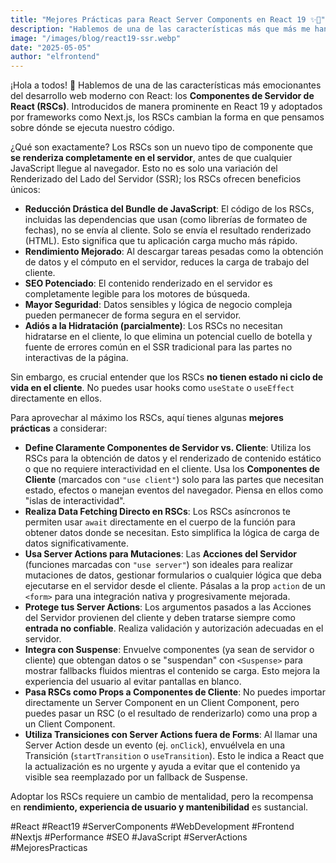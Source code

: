 ```yaml
---
title: "Mejores Prácticas para React Server Components en React 19 ✨🚀"
description: "Hablemos de una de las características más que más me han gustado de esta nueva versión de React: los Componentes de Servidor de React (RSCs). Introducidos de manera prominente en React 19 y adoptados por frameworks como Next.js, los RSCs cambian la forma en que pensamos sobre dónde se ejecuta nuestro código."
image: "/images/blog/react19-ssr.webp"
date: "2025-05-05"
author: "elfrontend"
---
```


¡Hola a todos! 👋 Hablemos de una de las características más emocionantes del desarrollo web moderno con React: los **Componentes de Servidor de React (RSCs)**. Introducidos de manera prominente en React 19 y adoptados por frameworks como Next.js, los RSCs cambian la forma en que pensamos sobre dónde se ejecuta nuestro código.

¿Qué son exactamente? Los RSCs son un nuevo tipo de componente que **se renderiza completamente en el servidor**, antes de que cualquier JavaScript llegue al navegador. Esto no es solo una variación del Renderizado del Lado del Servidor (SSR); los RSCs ofrecen beneficios únicos:

- **Reducción Drástica del Bundle de JavaScript**: El código de los RSCs, incluidas las dependencias que usan (como librerías de formateo de fechas), no se envía al cliente. Solo se envía el resultado renderizado (HTML). Esto significa que tu aplicación carga mucho más rápido.
- **Rendimiento Mejorado**: Al descargar tareas pesadas como la obtención de datos y el cómputo en el servidor, reduces la carga de trabajo del cliente.
- **SEO Potenciado**: El contenido renderizado en el servidor es completamente legible para los motores de búsqueda.
- **Mayor Seguridad**: Datos sensibles y lógica de negocio compleja pueden permanecer de forma segura en el servidor.
- **Adiós a la Hidratación (parcialmente)**: Los RSCs no necesitan hidratarse en el cliente, lo que elimina un potencial cuello de botella y fuente de errores común en el SSR tradicional para las partes no interactivas de la página.

Sin embargo, es crucial entender que los RSCs **no tienen estado ni ciclo de vida en el cliente**. No puedes usar hooks como `useState` o `useEffect` directamente en ellos.

Para aprovechar al máximo los RSCs, aquí tienes algunas **mejores prácticas** a considerar:

- **Define Claramente Componentes de Servidor vs. Cliente**: Utiliza los RSCs para la obtención de datos y el renderizado de contenido estático o que no requiere interactividad en el cliente. Usa los **Componentes de Cliente** (marcados con `"use client"`) solo para las partes que necesitan estado, efectos o manejan eventos del navegador. Piensa en ellos como "islas de interactividad".
- **Realiza Data Fetching Directo en RSCs**: Los RSCs asíncronos te permiten usar `await` directamente en el cuerpo de la función para obtener datos donde se necesitan. Esto simplifica la lógica de carga de datos significativamente.
- **Usa Server Actions para Mutaciones**: Las **Acciones del Servidor** (funciones marcadas con `"use server"`) son ideales para realizar mutaciones de datos, gestionar formularios o cualquier lógica que deba ejecutarse en el servidor desde el cliente. Pásalas a la prop `action` de un `<form>` para una integración nativa y progresivamente mejorada.
- **Protege tus Server Actions**: Los argumentos pasados a las Acciones del Servidor provienen del cliente y deben tratarse siempre como **entrada no confiable**. Realiza validación y autorización adecuadas en el servidor.
- **Integra con Suspense**: Envuelve componentes (ya sean de servidor o cliente) que obtengan datos o se "suspendan" con `<Suspense>` para mostrar fallbacks fluidos mientras el contenido se carga. Esto mejora la experiencia del usuario al evitar pantallas en blanco.
- **Pasa RSCs como Props a Componentes de Cliente**: No puedes importar directamente un Server Component en un Client Component, pero puedes pasar un RSC (o el resultado de renderizarlo) como una prop a un Client Component.
- **Utiliza Transiciones con Server Actions fuera de Forms**: Al llamar una Server Action desde un evento (ej. `onClick`), envuélvela en una Transición (`startTransition` o `useTransition`). Esto le indica a React que la actualización es no urgente y ayuda a evitar que el contenido ya visible sea reemplazado por un fallback de Suspense.

Adoptar los RSCs requiere un cambio de mentalidad, pero la recompensa en **rendimiento, experiencia de usuario y mantenibilidad** es sustancial.


#React #React19 #ServerComponents #WebDevelopment #Frontend #Nextjs #Performance #SEO #JavaScript #ServerActions #MejoresPracticas
